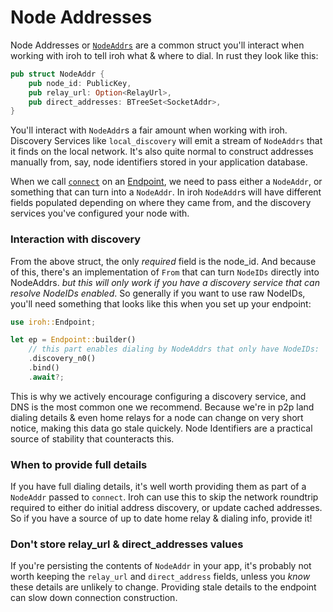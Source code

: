 # Node Addresses

Node Addresses or [`NodeAddrs`](https://docs.rs/iroh/latest/iroh/struct.NodeAddr.htm) are a common struct you'll interact when working with iroh to tell iroh what & where to dial. In rust they look like this:

```rust
pub struct NodeAddr {
    pub node_id: PublicKey,
    pub relay_url: Option<RelayUrl>,
    pub direct_addresses: BTreeSet<SocketAddr>,
}
```

You'll interact with `NodeAddr`s a fair amount when working with iroh. Discovery Services like `local_discovery` will emit a stream of `NodeAddrs` that it finds on the local network. It's also quite normal to construct addresses manually from, say, node identifiers stored in your application database.

When we call [`connect`](https://docs.rs/iroh/latest/iroh/endpoint/struct.Endpoint.html#method.connect) on an [Endpoint](http://localhost:3000/docs/concepts/endpoint), we need to pass either a `NodeAddr`, or something that can turn into a `NodeAddr`. In iroh `NodeAddr`s will have different fields populated depending on where they came from, and the discovery services you've configured your node with.

### Interaction with discovery
From the above struct, the only _required_ field is the node_id. And because of this, there's an implementation of `From` that can turn `NodeIDs` directly into NodeAddrs. _but this will only work if you have a discovery service that can resolve NodeIDs enabled_. So generally if you want to use raw NodeIDs, you'll need something that looks like this when you set up your endpoint:

```rust
use iroh::Endpoint;

let ep = Endpoint::builder()
    // this part enables dialing by NodeAddrs that only have NodeIDs:
    .discovery_n0()
    .bind()
    .await?;
```

This is why we actively encourage configuring a discovery service, and DNS is the most common one we recommend. Because we're in p2p land dialing details & even home relays for a node can change on very short notice, making this data go stale quickely. Node Identifiers are a practical source of stability that counteracts this.

### When to provide full details
If you have full dialing details, it's well worth providing them as part of a `NodeAddr` passed to `connect`. Iroh can use this to skip the network roundtrip required to either do initial address discovery, or update cached addresses. So if you have a source of up to date home relay & dialing info, provide it!

### Don't store relay_url & direct_addresses values
If you're persisting the contents of `NodeAddr` in your app, it's probably not worth keeping the `relay_url` and `direct_address` fields, unless you _know_ these details are unlikely to change. Providing stale details to the endpoint can slow down connection construction.
